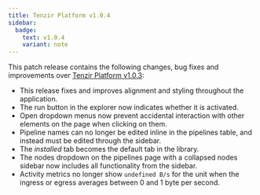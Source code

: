 ```yaml
---
title: Tenzir Platform v1.0.4
sidebar:
  badge:
    text: v1.0.4
    variant: note
---
```


This patch release contains the following changes, bug fixes and improvements
over [Tenzir Platform
v1.0.3](https://github.com/tenzir/platform/releases/tag/v1.0.3):

- This release fixes and improves alignment and styling throughout the
  application.
- The run button in the explorer now indicates whether it is activated.
- Open dropdown menus now prevent accidental interaction with other elements
  on the page when clicking on them.
- Pipeline names can no longer be edited inline in the pipelines table, and
  instead must be edited through the sidebar.
- The _installed_ tab becomes the default tab in the library.
- The nodes dropdown on the pipelines page with a collapsed nodes sidebar now
  includes all functionality from the sidebar.
- Activity metrics no longer show `undefined B/s` for the unit when the
  ingress or egress averages between 0 and 1 byte per second.

